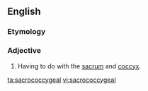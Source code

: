 ==English==
===Etymology===
{{prefix|sacro|coccygeal}}
===Adjective===
{{en-adj|-}}
# {{context|medicine|lang=en}} Having to do with the [[sacrum]] and [[coccyx]].

[[ta:sacrococcygeal]]
[[vi:sacrococcygeal]]